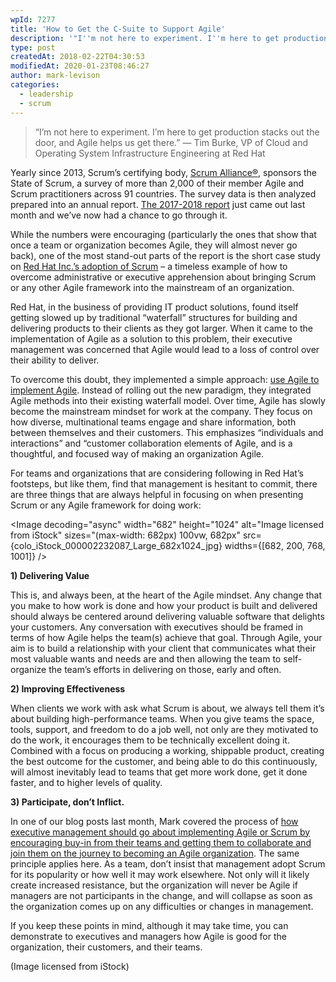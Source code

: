 ```yaml
---
wpId: 7277
title: 'How to Get the C-Suite to Support Agile'
description: '"I''m not here to experiment. I''m here to get production stacks out the door, and Agile helps us get there." — Tim Burke, VP of Cloud and Operating System Infrastructure Engineering at Red Hat Yearly since 2013, Scrum''s certifying body, Scrum Alliance®, sponsors the State of Scrum, a survey of more than 2,000 of their member ...'
type: post
createdAt: 2018-02-22T04:30:53
modifiedAt: 2020-01-23T08:46:27
author: mark-levison
categories:
  - leadership
  - scrum
---
```





> “I’m not here to experiment. I’m here to get production stacks out the door, and Agile helps us get there.” — Tim Burke, VP of Cloud and Operating System Infrastructure Engineering at Red Hat

Yearly since 2013, Scrum’s certifying body, [Scrum Alliance®](https://scrumalliance.org/), sponsors the State of Scrum, a survey of more than 2,000 of their member Agile and Scrum practitioners across 91 countries. The survey data is then analyzed prepared into an annual report. [The 2017-2018 report](https://www.scrumalliance.org/why-scrum/state-of-scrum-report/2018-state-of-scrum) just came out last month and we’ve now had a chance to go through it.

While the numbers were encouraging (particularly the ones that show that once a team or organization becomes Agile, they will almost never go back), one of the most stand-out parts of the report is the short case study on [Red Hat Inc.’s adoption of Scrum](https://www.scrumalliance.org/why-scrum/state-of-scrum-report/2018-state-of-scrum) – a timeless example of how to overcome administrative or executive apprehension about bringing Scrum or any other Agile framework into the mainstream of an organization.

Red Hat, in the business of providing IT product solutions, found itself getting slowed up by traditional “waterfall” structures for building and delivering products to their clients as they got larger. When it came to the implementation of Agile as a solution to this problem, their executive management was concerned that Agile would lead to a loss of control over their ability to deliver.

To overcome this doubt, they implemented a simple approach: [use Agile to implement Agile](/blog/taking-organizational-improvement-with-scrum-seriously.html). Instead of rolling out the new paradigm, they integrated Agile methods into their existing waterfall model. Over time, Agile has slowly become the mainstream mindset for work at the company. They focus on how diverse, multinational teams engage and share information, both between themselves and their customers. This emphasizes “individuals and interactions” and “customer collaboration elements of Agile, and is a thoughtful, and focused way of making an organization Agile.

For teams and organizations that are considering following in Red Hat’s footsteps, but like them, find that management is hesitant to commit, there are three things that are always helpful in focusing on when presenting Scrum or any Agile framework for doing work:

<Image decoding="async" width="682" height="1024" alt="Image licensed from iStock" sizes="(max-width: 682px) 100vw, 682px" src={colo_iStock_000002232087_Large_682x1024_jpg} widths={[682, 200, 768, 1001]} />

**1) Delivering Value**

This is, and always been, at the heart of the Agile mindset. Any change that you make to how work is done and how your product is built and delivered should always be centered around delivering valuable software that delights your customers. Any conversation with executives should be framed in terms of how Agile helps the team(s) achieve that goal. Through Agile, your aim is to build a relationship with your client that communicates what their most valuable wants and needs are and then allowing the team to self-organize the team’s efforts in delivering on those, early and often.

**2) Improving Effectiveness**

When clients we work with ask what Scrum is about, we always tell them it’s about building high-performance teams. When you give teams the space, tools, support, and freedom to do a job well, not only are they motivated to do the work, it encourages them to be technically excellent doing it. Combined with a focus on producing a working, shippable product, creating the best outcome for the customer, and being able to do this continuously, will almost inevitably lead to teams that get more work done, get it done faster, and to higher levels of quality.

**3) Participate, don’t Inflict.**

In one of our blog posts last month, Mark covered the process of [how executive management should go about implementing Agile or Scrum by encouraging buy-in from their teams and getting them to collaborate and join them on the journey to becoming an Agile organization](/blog/dont-inflict-scrum-or-kanban-on-teams.html). The same principle applies here. As a team, don’t insist that management adopt Scrum for its popularity or how well it may work elsewhere. Not only will it likely create increased resistance, but the organization will never be Agile if managers are not participants in the change, and will collapse as soon as the organization comes up on any difficulties or changes in management.

If you keep these points in mind, although it may take time, you can demonstrate to executives and managers how Agile is good for the organization, their customers, and their teams.

(Image licensed from iStock)